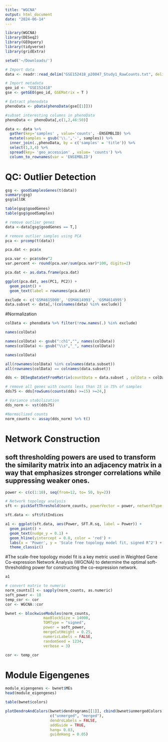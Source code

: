 ```yaml
---
title: "WGCNA"
output: html_document
date: "2024-06-14"
---
```


```r
library(WGCNA)
library(DESeq2)
library(GEOquery)
library(tidyverse)
library(gridExtra)
```

```r
setwd('~/Downloads/')
```


```r
# Import data
data <- readr::read_delim("GSE152418_p20047_Study1_RawCounts.txt", delim = "\t")
```
```r
# Import metadata
geo_id <- "GSE152418"
gse <- getGEO(geo_id, GSEMatrix = T )
```
```r
# Extract phenodata
phenoData <- pData(phenoData(gse[[1]]))
```

```r
#subset interesting columns in phenoData
phenoData <- phenoData[,c(1,2,46:50)]
```

```r
data <- data %>% 
  gather(key='samples' , value='counts', -ENSEMBLID) %>%
  mutate(samples = gsub('\\.','-', samples)) %>%
  inner_join(.,phenoData, by = c('samples' = 'title')) %>%
  select(1,3,4) %>%
  spread(key= 'geo_accession' , value= 'counts') %>%
  column_to_rownames(var = 'ENSEMBLID')
```

# QC: Outlier Detection
```r
gsg <- goodSamplesGenes(t(data))
summary(gsg)
gsg$allOK
```
```r
table(gsg$goodGenes)
table(gsg$goodSamples)
```
```r
# remove outlier genes
data <-data[gsg$goodGenes == T,]
```

```r
# remove outlier samples using PCA
pca <- prcomp(t(data))
```

```r
pca.dat <- pca$x
```

```r
pca.var <- pca$sdev^2
var.percent <- round(pca.var/sum(pca.var)*100, digits=2)
```

```r
pca.dat <- as.data.frame(pca.dat)
```

```r
ggplot(pca.dat, aes(PC1, PC2)) +
  geom_point() +
  geom_text(label = rownames(pca.dat))
``` 
```r
exclude <- c('GSM4615000', 'GSM4614993', 'GSM4614995')
data.subset <- data[,!(colnames(data) %in% exclude)]
```

#Normalization

```r
colData <- phenoData %>% filter(!row.names(.) %in% exclude)
```

```r
names(colData)
```

```r
names(colData) <- gsub(":ch1","", names(colData))
names(colData) <- gsub("\\s","_", names(colData))
```

```r
names(colData)
```

```r
all(rownames(colData) %in% colnames(data.subset))
all(rownames(colData) == colnames(data.subset))
```
```r
dds <- DESeqDataSetFromMatrix(countData = data.subset , colData = colData, design = ~1)
```

```r
# remove all genes with counts less than 15 in 75% of samples
dds75 <- dds[rowSums(counts(dds) >=15) >=24,]
```

```r
# Variance stabilization
dds_norm <- vst(dds75)
```

```r
#Normailized counts
norm_counts <- assay(dds_norm) %>% t()
```

# Network Construction
## soft thresholding powers are used to transform the similarity matrix into an adjacency matrix in a way that emphasizes stronger correlations while suppressing weaker ones.

```r
power <- c(c(1:10), seq(from=12, to= 50, by=2))
```
```r
# Network topology analysis
sft <- pickSoftThreshold(norm_counts, powerVector = power, networkType = "signed", verbose = 5)
```
```r
sft.data <- sft$fitIndices
```

```r
a1 <- ggplot(sft.data, aes(Power, SFT.R.sq, label = Power)) +
  geom_point() +
  geom_text(nudge_y = 0.1) +
  geom_hline(yintercept = 0.8, color = 'red') +
  labs(x = 'Power', y = 'Scale free topology model fit, signed R^2') +
  theme_classic()
```

#The scale-free topology model fit is a key metric used in Weighted Gene Co-expression Network Analysis (WGCNA) to determine the optimal soft-thresholding power for constructing the co-expression network.

```r
a1
```
```r
# convert matrix to numeric
norm_counts[] <- sapply(norm_counts, as.numeric)
soft_power <- 18
temp_cor <- cor
cor <- WGCNA::cor
```

```r
bwnet <- blockwiseModules(norm_counts,
                 maxBlockSize = 14000,
                 TOMType = "signed",
                 power = soft_power,
                 mergeCutHeight = 0.25,
                 numericLabels = FALSE,
                 randomSeed = 1234,
                 verbose = 3)
```
```r
cor <- temp_cor
```

# Module Eigengenes

```r
module_eigengenes <- bwnet$MEs
head(module_eigengenes)
```

```r
table(bwnet$colors)
```
```r
plotDendroAndColors(bwnet$dendrograms[[1]], cbind(bwnet$unmergedColors, bwnet$colors),
                    c("unmerged", "merged"),
                    dendroLabels = FALSE,
                    addGuide = TRUE,
                    hang= 0.03,
                    guideHang = 0.05)

```


